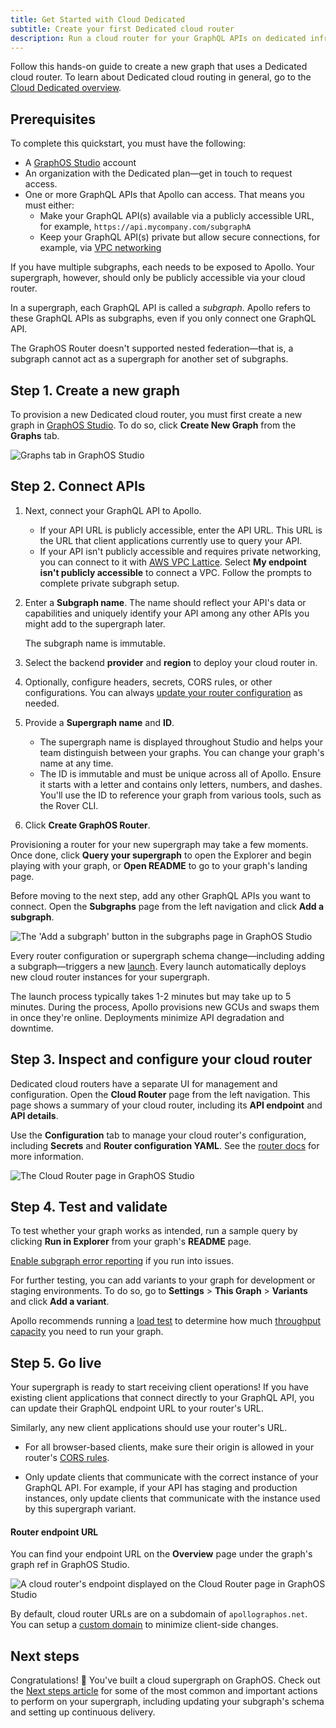 ```yaml
---
title: Get Started with Cloud Dedicated
subtitle: Create your first Dedicated cloud router
description: Run a cloud router for your GraphQL APIs on dedicated infrastructure that Apollo provisions and manages.
---
```


<DedicatedPreview />

Follow this hands-on guide to create a new graph that uses a Dedicated cloud router.
To learn about Dedicated cloud routing in general, go to the [Cloud Dedicated overview](./).

## Prerequisites

To complete this quickstart, you must have the following:

- A [GraphOS Studio](https://studio.apollographql.com?referrer=docs-content) account
- An organization with the Dedicated plan—<TrackableLink href="https://www.apollographql.com/contact-sales?referrer=docs" eventName="content_contact_sales">get in touch</TrackableLink> to request access.
- One or more GraphQL APIs that Apollo can access. That means you must either:
  - Make your GraphQL API(s) available via a publicly accessible URL, for example, `https://api.mycompany.com/subgraphA`
  - Keep your GraphQL API(s) private but allow secure connections, for example, via [VPC networking](https://docs.aws.amazon.com/vpc/latest/peering/what-is-vpc-peering.html)

If you have multiple subgraphs, each needs to be exposed to Apollo. Your supergraph, however, should only be publicly accessible via your cloud router.

<Note>

In a supergraph, each GraphQL API is called a _subgraph_. Apollo refers to these GraphQL APIs as subgraphs, even if you only connect one GraphQL API.

The GraphOS Router doesn't supported nested federation—that is, a subgraph cannot act as a supergraph for another set of subgraphs.

</Note>

## Step 1. Create a new graph

To provision a new Dedicated cloud router, you must first create a new graph in [GraphOS Studio](https://studio.apollographql.com?referrer=docs-content). To do so, click **Create New Graph** from the **Graphs** tab.

<img
  className="screenshot"
  alt="Graphs tab in GraphOS Studio"
  src="../../img/cloud-dedicated/create-new-graph.png"
/>

## Step 2. Connect APIs

1. Next, connect your GraphQL API to Apollo.

   - If your API URL is publicly accessible, enter the API URL. This URL is the URL that client applications currently use to query your API.
   - If your API isn't publicly accessible and requires private networking, you can connect to it with [AWS VPC Lattice](./lattice). Select **My endpoint isn't publicly accessible** to connect a VPC. Follow the prompts to complete private subgraph setup.

2. Enter a **Subgraph name**. The name should reflect your API's data or capabilities and uniquely identify your API among any other APIs you might add to the supergraph later.

   <Note>

   The subgraph name is immutable.

   </Note>

3. Select the backend **provider** and **region** to deploy your cloud router in.
4. Optionally, configure headers, secrets, CORS rules, or other configurations. You can always [update your router configuration](#step-3-inspect-and-configure-your-cloud-router) as needed.
5. Provide a **Supergraph name** and **ID**.

   - The supergraph name is displayed throughout Studio and helps your team distinguish between your graphs. You can change your graph's name at any time.
   - The ID is immutable and must be unique across all of Apollo. Ensure it starts with a letter and contains only letters, numbers, and dashes. You'll use the ID to reference your graph from various tools, such as the Rover CLI.

6. Click **Create GraphOS Router**.

Provisioning a router for your new supergraph may take a few moments. Once done, click **Query your supergraph** to open the Explorer and begin playing with your graph, or **Open README** to go to your graph's landing page.

Before moving to the next step, add any other GraphQL APIs you want to connect. Open the **Subgraphs** page from the left navigation and click **Add a subgraph**.

<img
  className="screenshot"
  alt="The 'Add a subgraph' button in the subgraphs page in GraphOS Studio"
  src="../../img/cloud-dedicated/add-a-subgraph.jpg"
/>

Every router configuration or supergraph schema change—including adding a subgraph—triggers a new [launch](/graphos/delivery/launches/). Every launch automatically deploys new cloud router instances for your supergraph.

<Note>

The launch process typically takes 1-2 minutes but may take up to 5 minutes. During the process, Apollo provisions new GCUs and swaps them in once they're online. Deployments minimize API degradation and downtime.

</Note>

## Step 3. Inspect and configure your cloud router

Dedicated cloud routers have a separate UI for management and configuration. Open the **Cloud Router** page from the left navigation. This page shows a summary of your cloud router, including its **API endpoint** and **API details**.

Use the **Configuration** tab to manage your cloud router's configuration, including **Secrets** and **Router configuration YAML**. See the [router docs](/router/configuration/overview) for more information.

<img
  className="screenshot"
  alt="The Cloud Router page in GraphOS Studio"
  src="../../img/cloud-routing/cloud-router-configuration.jpg"
/>

## Step 4. Test and validate

To test whether your graph works as intended, run a sample query by clicking **Run in Explorer** from your graph's **README** page.

[Enable subgraph error reporting](./lattice-troubleshooting/#enable-subgraph-error-inclusion) if you run into issues.

For further testing, you can add variants to your graph for development or staging environments. To do so, go to **Settings** > **This Graph** > **Variants** and click **Add a variant**.

Apollo recommends running a [load test](./throughput#loud-testing) to determine how much [throughput capacity](./throughput) you need to run your graph.

## Step 5. Go live

Your supergraph is ready to start receiving client operations! If you have existing client applications that connect directly to your GraphQL API, you can update their GraphQL endpoint URL to your router's URL.

Similarly, any new client applications should use your router's URL.

<Note>

- For all browser-based clients, make sure their origin is allowed in your router's [CORS rules](#cors-rules).

- Only update clients that communicate with the correct instance of your GraphQL API. For example, if your API has staging and production instances, only update clients that communicate with the instance used by this supergraph variant.

</Note>

#### Router endpoint URL

You can find your endpoint URL on the **Overview** page under the graph's graph ref in GraphOS Studio.

<img
  className="screenshot"
  alt="A cloud router's endpoint displayed on the Cloud Router page in GraphOS Studio"
  src="../../img/cloud-routing/router-endpoint.jpg"
/>

<Note>

By default, cloud router URLs are on a subdomain of `apollographos.net`. You can setup a [custom domain](./custom-domains) to minimize client-side changes.

</Note>

## Next steps

Congratulations! 🎉 You've built a cloud supergraph on GraphOS. Check out the [Next steps article](../../quickstart/next-steps/) for some of the most common and important actions to perform on your supergraph, including updating your subgraph's schema and setting up continuous delivery.
